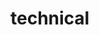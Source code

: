 # technical


<ul className="grid grid-cols-1 md:grid-cols-2 lg:grid-cols-3 xl:grid-cols-4 gap-4 -ml-6">
<ReferenceCard
    title="Ad"
    description="The Accumulation/Distribution Line"
    url="/platform/reference/technical/ad"
    chevron={false}
/>
<ReferenceCard
    title="Adosc"
    description="Accumulation/Distribution Oscillator"
    url="/platform/reference/technical/adosc"
    chevron={false}
/>
<ReferenceCard
    title="Adx"
    description="ADX"
    url="/platform/reference/technical/adx"
    chevron={false}
/>
<ReferenceCard
    title="Aroon"
    description="Aroon Indicator"
    url="/platform/reference/technical/aroon"
    chevron={false}
/>
<ReferenceCard
    title="Atr"
    description="Average True Range"
    url="/platform/reference/technical/atr"
    chevron={false}
/>
<ReferenceCard
    title="Bbands"
    description="Bollinger Bands"
    url="/platform/reference/technical/bbands"
    chevron={false}
/>
<ReferenceCard
    title="Cci"
    description="Commodity Channel Index (CCI)"
    url="/platform/reference/technical/cci"
    chevron={false}
/>
<ReferenceCard
    title="Cg"
    description="Center of Gravity"
    url="/platform/reference/technical/cg"
    chevron={false}
/>
<ReferenceCard
    title="Clenow"
    description="Clenow Volatility Adjusted Momentum"
    url="/platform/reference/technical/clenow"
    chevron={false}
/>
<ReferenceCard
    title="Cones"
    description="Calculate the realized volatility quantiles over rolling windows of time"
    url="/platform/reference/technical/cones"
    chevron={false}
/>
<ReferenceCard
    title="Demark"
    description="Demark sequential indicator"
    url="/platform/reference/technical/demark"
    chevron={false}
/>
<ReferenceCard
    title="Donchian"
    description="Donchian Channels"
    url="/platform/reference/technical/donchian"
    chevron={false}
/>
<ReferenceCard
    title="Ema"
    description="Exponential Moving Average"
    url="/platform/reference/technical/ema"
    chevron={false}
/>
<ReferenceCard
    title="Fib"
    description="Create Fibonacci Retracement Levels"
    url="/platform/reference/technical/fib"
    chevron={false}
/>
<ReferenceCard
    title="Fisher"
    description="Fisher Transform"
    url="/platform/reference/technical/fisher"
    chevron={false}
/>
<ReferenceCard
    title="Hma"
    description="The Hull Moving Average"
    url="/platform/reference/technical/hma"
    chevron={false}
/>
<ReferenceCard
    title="Ichimoku"
    description="The Ichimoku Cloud"
    url="/platform/reference/technical/ichimoku"
    chevron={false}
/>
<ReferenceCard
    title="Kc"
    description="Keltner Channels"
    url="/platform/reference/technical/kc"
    chevron={false}
/>
<ReferenceCard
    title="Macd"
    description="The Moving Average Convergence Divergence (MACD)"
    url="/platform/reference/technical/macd"
    chevron={false}
/>
<ReferenceCard
    title="Obv"
    description="On Balance Volume (OBV)"
    url="/platform/reference/technical/obv"
    chevron={false}
/>
<ReferenceCard
    title="Rsi"
    description="Relative Strength Index (RSI)"
    url="/platform/reference/technical/rsi"
    chevron={false}
/>
<ReferenceCard
    title="Sma"
    description="Simple Moving Average"
    url="/platform/reference/technical/sma"
    chevron={false}
/>
<ReferenceCard
    title="Stoch"
    description="Stochastic Oscillator"
    url="/platform/reference/technical/stoch"
    chevron={false}
/>
<ReferenceCard
    title="Vwap"
    description="The Volume Weighted Average Price"
    url="/platform/reference/technical/vwap"
    chevron={false}
/>
<ReferenceCard
    title="Wma"
    description="Weighted Moving Average"
    url="/platform/reference/technical/wma"
    chevron={false}
/>
<ReferenceCard
    title="Zlma"
    description="The zero lag exponential moving average (ZLEMA)"
    url="/platform/reference/technical/zlma"
    chevron={false}
/>
</ul>
